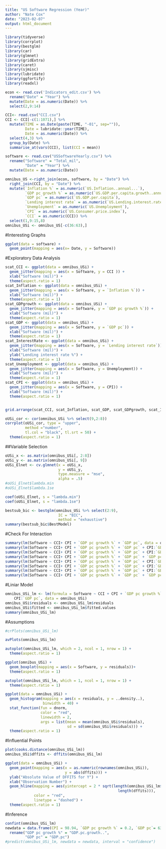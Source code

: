 ```yaml
---
title: "US Software Regression (Year)"
author: "Nate Cox"
date: "2023-02-07"
output: html_document
---
```


```r
library(tidyverse)
library(corrplot)  
library(bestglm)  
library(car) 
library(glmnet)
library(gridExtra)
library(caret)
library(sjmisc)
library(lubridate)
library(ggfortify)
library(readxl)
```

```r
econ <- read.csv('Indicators_edit.csv') %>%
  rename("Date" = "Year") %>%
  mutate(Date = as.numeric(Date)) %>%
  select(2,9:14)

CCI<- read.csv("CCI.csv") 
CCI <- CCI[-c(1:1071),] %>%
  mutate(TIME = as.Date(paste(TIME, "-01", sep="")),
         Date = lubridate::year(TIME),
         Date = as.numeric(Date)) %>%
  select(4,3) %>%
  group_by(Date) %>%
  summarise_at(vars(CCI), list(CCI = mean))

software <- read.csv("USSoftwareYearly.csv") %>%
  rename("Software" = "Total_mil",
         "Date" = "Year") %>%
  mutate(Date = as.numeric(Date))

omnibus_US <-right_join(econ, software, by = "Date") %>%
  right_join(CCI, by = "Date") %>%
  mutate(`Inflation %` = as.numeric(`US.Inflation..annual...`),
         `GDP pc growth %` = as.numeric(`US.GDP.per.capita.growth..annual...`),
         `GDP pc` = as.numeric(`US.GDP.per.capita`),
         `Lending interest rate` = as.numeric(`US.Lending.interest.rate....`),
         `Unemployment` = as.numeric(`US.Unemployment`),
         `CPI` = as.numeric(`US.Consumer.price.index`),
         `CCI` = as.numeric(CCI)) %>%
  select(1,9:15,8)
omnibus_USi <- omnibus_US[-c(36:63),]
```
#Interesting Graphs
```r
ggplot(data = software) +
  geom_point(mapping = aes(x= Date, y = Software))
```

#Exploratory Data Analysis


```r
scat_CCI <- ggplot(data = omnibus_USi) +
  geom_jitter(mapping = aes(x = Software, y = CCI )) +
  xlab("Software (mil)") +
  theme(aspect.ratio = 1)
scat_Inflation <- ggplot(data = omnibus_USi) +
  geom_jitter(mapping = aes(x = Software, y = `Inflation %`)) +
  xlab("Software (mil)") +
  theme(aspect.ratio = 1)
scat_GDPgrowth <- ggplot(data = omnibus_USi) +
  geom_jitter(mapping = aes(x = Software, y = `GDP pc growth %`)) +
  xlab("Software (mil)") +
  theme(aspect.ratio = 1)
scat_GDP <- ggplot(data = omnibus_USi) +
  geom_jitter(mapping = aes(x = Software, y = `GDP pc`)) +
  xlab("Software (mil)") +
  theme(aspect.ratio = 1)
scat_InterestRate <- ggplot(data = omnibus_USi) +
  geom_jitter(mapping = aes(x = Software, y = `Lending interest rate`)) +
  xlab("Software (mil)") +
  ylab("Lending interest rate %") +
  theme(aspect.ratio = 1)
scat_Unemployment <- ggplot(data = omnibus_USi) +
  geom_jitter(mapping = aes(x = Software, y = Unemployment)) +
  xlab("Software (mil)") +
  theme(aspect.ratio = 1)
scat_CPI <- ggplot(data = omnibus_USi) +
  geom_jitter(mapping = aes(x = Software, y = CPI)) +
  xlab("Software (mil)") +
  theme(aspect.ratio = 1)


grid.arrange(scat_CCI, scat_Inflation, scat_GDP, scat_GDPgrowth, scat_InterestRate, scat_Unemployment, scat_CPI, ncol =3)
```

```r
oUSi_cor <- cor(omnibus_USi %>% select(9,2:8))
corrplot(oUSi_cor, type = "upper",
         method ="number",
         tl.col = "black", tl.srt = 50) +
  theme(aspect.ratio = 1)
```

##Variable Selection

```r
oUSi_x <- as.matrix(omnibus_USi[, 2:8])
oUSi_y <- as.matrix(omnibus_USi[, 9])
oUSi_Elnet <- cv.glmnet(x = oUSi_x,
                        y = oUSi_y, 
                        type.measure = "mse", 
                        alpha = .5)  
#oUSi_Elnet$lambda.min
#oUSi_Elnet$lambda.1se

coef(oUSi_Elnet, s = "lambda.min")
coef(oUSi_Elnet, s = "lambda.1se")

bestsub_bic <- bestglm(omnibus_USi %>% select(2:9),
                        IC = "BIC",
                        method = "exhaustive")
summary(bestsub_bic$BestModel)
```

#Check For Interaction

```r
summary(lm(Software ~ CCI+ CPI + `GDP pc growth %` + `GDP pc`, data = omnibus_USi))
summary(lm(Software ~ CCI+ CPI + `GDP pc growth %` + `GDP pc` + CPI:`GDP pc growth %`, data = omnibus_USi))
summary(lm(Software ~ CCI+ CPI + `GDP pc growth %` + `GDP pc` + CPI:`GDP pc`, data = omnibus_USi))
summary(lm(Software ~ CCI+ CPI + `GDP pc growth %` + `GDP pc` + `GDP pc`:`GDP pc growth %`, data = omnibus_USi))
summary(lm(Software ~ CCI+ CPI + `GDP pc growth %` + `GDP pc` + CPI:`GDP pc`:`GDP pc growth %`, data = omnibus_USi))
summary(lm(Software ~ CCI+ CPI + `GDP pc growth %` + `GDP pc` + CPI:`GDP pc growth %` + CCI:`GDP pc`, data = omnibus_USi))
summary(lm(Software ~ CCI+ CPI + `GDP pc growth %` + `GDP pc` + CPI:`GDP pc growth %` + `GDP pc`:`GDP pc growth %`, data = omnibus_USi))
summary(lm(Software ~ CCI+ CPI + `GDP pc growth %` + `GDP pc` + `GDP pc`:`GDP pc growth %` + CCI:`GDP pc`, data = omnibus_USi))
```

#Liniar Model

```r
omnibus_USi_lm <- lm(formula = Software ~ CCI + CPI + `GDP pc growth %` + `GDP pc` + 
    CPI:`GDP pc`, data = omnibus_USi)
omnibus_USi$residuals <- omnibus_USi_lm$residuals
omnibus_USi$fitted <- omnibus_USi_lm$fitted.values
summary(omnibus_USi_lm)
```

#Assumptions

```r
#crPlots(omnibus_USi_lm)

avPlots(omnibus_USi_lm)

autoplot(omnibus_USi_lm, which = 2, ncol = 1, nrow = 1) + 
  theme(aspect.ratio = 1)

ggplot(omnibus_USi) + 
  geom_boxplot(mapping = aes(x = Software, y = residuals))+ 
  theme(aspect.ratio = 1)

autoplot(omnibus_USi_lm, which = 1, ncol = 1, nrow = 1) +
  theme(aspect.ratio = 1)

ggplot(data = omnibus_USi) + 
  geom_histogram(mapping = aes(x = residuals, y = ..density..), 
                 binwidth = 40) +
  stat_function(fun = dnorm, 
                color = "red", 
                linewidth = 2,
                args = list(mean = mean(omnibus_USi$residuals), 
                            sd = sd(omnibus_USi$residuals))) +
  theme(aspect.ratio = 1)
```

#Influential Points

```r
plot(cooks.distance(omnibus_USi_lm))
omnibus_USi$dffits <- dffits(omnibus_USi_lm)

ggplot(data = omnibus_USi) + 
  geom_point(mapping = aes(x = as.numeric(rownames(omnibus_USi)), 
                           y = abs(dffits))) +
  ylab("Absolute Value of DFFITS for Y") +
  xlab("Observation Number") +
  geom_hline(mapping = aes(yintercept = 2 * sqrt(length(omnibus_USi_lm$coefficients) /
                                                   length(dffits))),
             color = "red", 
             linetype = "dashed") +
  theme(aspect.ratio = 1)
```

#Inference

```r
confint(omnibus_USi_lm)
newdata = data.frame(CPI = 98.94, `GDP pc growth %` = 0.2, `GDP pc`= 63027.68)%>%
  rename("GDP pc growth %" = "GDP.pc.growth..",
         "GDP pc" = "GDP.pc")
#predict(omnibus_USi_lm, newdata = newdata, interval = "confidence")
```

